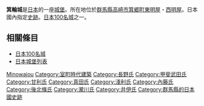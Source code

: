 {{Expand|time=2007-11-21}}

{{日本城郭概要表|
img = File:Minowajyo.jpg
|img_capt = 箕輪城的石碑
|img_width =300px|
name = 箕輪城|
pref = 群馬縣|
nihongo=箕輪城|
hiragana=みのわじょう|
romaji=Minowa-jō|
struct = 梯郭式平山城|
tower_struct = 無|
builders = [[長野業尚|長野業尚]]|
build_y = [[永正|永正]]9年（1512年）|
revamp = [[武田氏|武田氏]]、[[後北条氏|後北条氏]]、[[井伊直政|井伊直政]]|
rulers = [[長野氏|長野氏]]、[[内藤氏|内藤氏]]（武田氏城代）、<br />[[後北条氏|後北条氏]]、[[瀧川一益|瀧川一益]]、[[井伊直政|井伊直政]]|
reject_y = [[慶長|慶長]]3年（1598年）|
remains = 石垣、土壘、空堀、馬出、井戶
|cultural asset = 國家史跡
|location = {{Coord|36|24|17.82|N|138|57|3.45|E|scale:30000}}|
}}

'''箕輪城'''是[[日本|日本]]的一座[[城_(日本)|城堡]]。所在地位於[[群馬縣|群馬縣]][[高崎市|高崎市]][[箕郷町|箕郷町]][[東明屋|東明屋]]・[[西明屋|西明屋]]。日本國內指定[[史跡|史跡]]。[[日本100名城|日本100名城]]之一。

== 相關條目 ==
*[[日本100名城|日本100名城]]
*[[日本城堡列表|日本城堡列表]]

{{Japanese building-stub}}
{{日本100名城}}
[[Category:群馬縣城堡|Minowajou]]
[[Category:室町時代建築|Category:室町時代建築]]
[[Category:長野氏|Category:長野氏]]
[[Category:甲斐武田氏|Category:甲斐武田氏]]
[[Category:甘利氏|Category:甘利氏]]
[[Category:真田氏|Category:真田氏]]
[[Category:淺利氏|Category:淺利氏]]
[[Category:內藤氏|Category:內藤氏]]
[[Category:後北條氏|Category:後北條氏]]
[[Category:瀧川氏|Category:瀧川氏]]
[[Category:井伊氏|Category:井伊氏]]
[[Category:群馬縣的日本國史跡|Category:群馬縣的日本國史跡]]